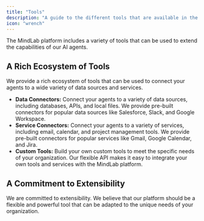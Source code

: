 ```yaml
---
title: "Tools"
description: "A guide to the different tools that are available in the MindLab platform."
icon: "wrench"
---
```


The MindLab platform includes a variety of tools that can be used to extend the capabilities of our AI agents.

## A Rich Ecosystem of Tools

We provide a rich ecosystem of tools that can be used to connect your agents to a wide variety of data sources and services.

-   **Data Connectors:** Connect your agents to a variety of data sources, including databases, APIs, and local files. We provide pre-built connectors for popular data sources like Salesforce, Slack, and Google Workspace.
-   **Service Connectors:** Connect your agents to a variety of services, including email, calendar, and project management tools. We provide pre-built connectors for popular services like Gmail, Google Calendar, and Jira.
-   **Custom Tools:** Build your own custom tools to meet the specific needs of your organization. Our flexible API makes it easy to integrate your own tools and services with the MindLab platform.

## A Commitment to Extensibility

We are committed to extensibility. We believe that our platform should be a flexible and powerful tool that can be adapted to the unique needs of your organization.